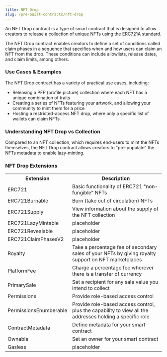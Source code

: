 ```yaml
---
title: NFT Drop
slug: /pre-built-contracts/nft-drop
---
```



<div className="deployContractBtnContainer" style={{ marginTop: -70 }}>
  <DeployThisContractButton contractType="nft-drop" />
</div>

An NFT Drop contract is a type of smart contract that is designed to allow creators to release a collection of unique NFTs using the ERC721A standard.

The NFT Drop contract enables creators to define a set of conditions called claim phases in a sequence that specifies when and how users can claim an NFT from the drop. These conditions can include allowlists, release dates, and claim limits, among others.

### Use Cases & Examples

The NFT Drop contract has a variety of practical use cases, including:

- Releasing a PFP (profile picture) collection where each NFT has a unique combination of traits
- Creating a series of NFTs featuring your artwork, and allowing your community to mint them for a price
- Hosting a restricted-access NFT drop, where only a specific list of wallets can claim NFTs

### Understanding NFT Drop vs Collection

Compared to an NFT collection, which requires end-users to mint the NFTs themselves, the NFT Drop contract allows creators to "pre-populate" the NFTs metadata to enable [lazy-minting](/glossary/lazy-minting).

### NFT Drop Extensions

<table>
  <tr>
    <th>Extension</th>
    <th>Description</th>
  </tr>
  <tr>
    <td>ERC721</td>
    <td>Basic functionality of ERC721 "non-fungible" NFTs</td>
  </tr>
  <tr>
    <td>ERC721Burnable</td>
    <td>Burn (take out of circulation) NFTs</td>
  </tr>
  <tr>
    <td>ERC721Supply</td>
    <td>View information about the supply of the NFT collection</td>
  </tr>
  <tr>
    <td>ERC721LazyMintable</td>
    <td>placeholder</td>
  </tr>
  <tr>
    <td>ERC721Revealable</td>
    <td>placeholder</td>
  </tr>
  <tr>
    <td>ERC721ClaimPhasesV2</td>
    <td>placeholder</td>
  </tr>
  <tr>
    <td>Royalty</td>
    <td>
      Take a percentage fee of secondary sales of your NFTs by giving royalty
      support on NFT marketplaces
    </td>
  </tr>
  <tr>
    <td>PlatformFee</td>
    <td>Charge a percentage fee wherever there is a transfer of currency</td>
  </tr>
  <tr>
    <td>PrimarySale</td>
    <td>Set a recipient for any sale value you intend to collect</td>
  </tr>
  <tr>
    <td>Permissions</td>
    <td>Provide role-based access control</td>
  </tr>
  <tr>
    <td>PermissionsEnumberable</td>
    <td>
      Provide role-based access control, plus the capability to view all the
      addresses holding a specific role
    </td>
  </tr>
  <tr>
    <td>ContractMetadata</td>
    <td>Define metadata for your smart contract</td>
  </tr>
  <tr>
    <td>Ownable</td>
    <td> Set an owner for your smart contract</td>
  </tr>
  <tr>
    <td>Gasless</td>
    <td>placeholder</td>
  </tr>
</table>
